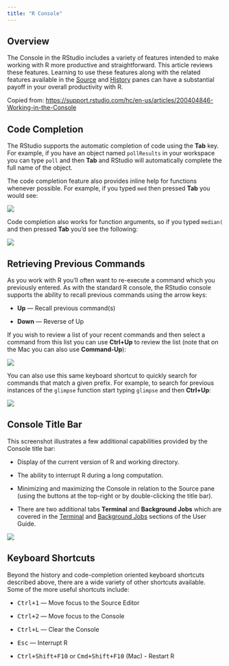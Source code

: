 ```yaml
---
title: "R Console"
---
```


## Overview

The Console in the RStudio includes a variety of features intended to make working with R more productive and straightforward. This article reviews these features. Learning to use these features along with the related features available in the [Source](https://support.rstudio.com/hc/en-us/articles/200484448) and [History](https://support.rstudio.com/hc/en-us/articles/200526217) panes can have a substantial payoff in your overall productivity with R.

Copied from: <https://support.rstudio.com/hc/en-us/articles/200404846-Working-in-the-Console>

## Code Completion

The RStudio supports the automatic completion of code using the **Tab** key. For example, if you have an object named `pollResults` in your workspace you can type `poll` and then **Tab** and RStudio will automatically complete the full name of the object.

The code completion feature also provides inline help for functions whenever possible. For example, if you typed `med` then pressed **Tab** you would see:

![](images/console-completion.png){fig-alt="A screenshot of the RStudio console displaying tab-completion of the median function."}

Code completion also works for function arguments, so if you typed `median(` and then pressed **Tab** you'd see the following:

![](images/console-completion-args.png){fig-alt="Code completion of variables within the median function, displaying the 'x', 'na.rm' and '...' function arguments."}

## Retrieving Previous Commands

As you work with R you'll often want to re-execute a command which you previously entered. As with the standard R console, the RStudio console supports the ability to recall previous commands using the arrow keys:

-   **Up** --- Recall previous command(s)

-   **Down** --- Reverse of Up

If you wish to review a list of your recent commands and then select a command from this list you can use **Ctrl+Up** to review the list (note that on the Mac you can also use **Command-Up**):

![](images/retrieve-console-commands.png){fig-alt="A screenshot of the history of commands executed in the RStudio console."}

You can also use this same keyboard shortcut to quickly search for commands that match a given prefix. For example, to search for previous instances of the `glimpse` function start typing `glimpse` and then **Ctrl+Up**:

![](images/previous-commands.png){fig-alt="A screenshot of the R console in RStudio, showing a filtered list of executed commands that match 'glimpse'"}

## Console Title Bar

This screenshot illustrates a few additional capabilities provided by the Console title bar:

-   Display of the current version of R and working directory.

-   The ability to interrupt R during a long computation.

-   Minimizing and maximizing the Console in relation to the Source pane (using the buttons at the top-right or by double-clicking the title bar).

- There are two additional tabs **Terminal** and **Background Jobs** which are covered in the [Terminal](../tools/terminal.html) and [Background Jobs](../tools/jobs.html) sections of the User Guide.

![](images/console-buttons.png){fig-alt="A screenshot of R console menu bar, showing the red 'stopsign' indicating the ability to stop the currently executed R code"}

## Keyboard Shortcuts

Beyond the history and code-completion oriented keyboard shortcuts described above, there are a wide variety of other shortcuts available. Some of the more useful shortcuts include:

-   <kbd>Ctrl+1</kbd> --- Move focus to the Source Editor

-   <kbd>Ctrl+2</kbd> --- Move focus to the Console

-   <kbd>Ctrl+L</kbd> --- Clear the Console

-   <kbd>Esc</kbd> --- Interrupt R

-   <kbd>Ctrl+Shift+F10</kbd> or <kbd>Cmd+Shift+F10</kbd> (Mac) - Restart R
